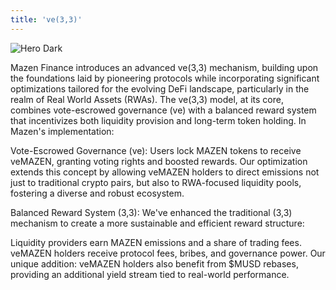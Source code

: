 ```yaml
---
title: 've(3,3)'
---
```


<img
  className="hidden dark:block"
  src="https://miro.medium.com/v2/resize:fit:1400/1*xomTq0gQrrdJIECWfdOKlQ.png"
  alt="Hero Dark"
/>


Mazen Finance introduces an advanced ve(3,3) mechanism, building upon the foundations laid by pioneering protocols while incorporating significant optimizations tailored for the evolving DeFi landscape, particularly in the realm of Real World Assets (RWAs).
The ve(3,3) model, at its core, combines vote-escrowed governance (ve) with a balanced reward system that incentivizes both liquidity provision and long-term token holding. In Mazen's implementation:

Vote-Escrowed Governance (ve):
Users lock MAZEN tokens to receive veMAZEN, granting voting rights and boosted rewards. Our optimization extends this concept by allowing veMAZEN holders to direct emissions not just to traditional crypto pairs, but also to RWA-focused liquidity pools, fostering a diverse and robust ecosystem.

Balanced Reward System (3,3):
We've enhanced the traditional (3,3) mechanism to create a more sustainable and efficient reward structure:

Liquidity providers earn MAZEN emissions and a share of trading fees.
veMAZEN holders receive protocol fees, bribes, and governance power.
Our unique addition: veMAZEN holders also benefit from $MUSD rebases, providing an additional yield stream tied to real-world performance.

